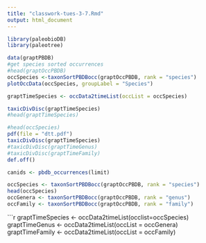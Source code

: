 ```yaml
---
title: "classwork-tues-3-7.Rmd"
output: html_document
---
```


```r
library(paleobioDB)
library(paleotree)


```

```r
data(graptPBDB)
#get species sorted occurrences
#head(graptOccPBDB)
occSpecies <-taxonSortPBDBocc(graptOccPBDB, rank = "species")
plotOccData(occSpecies, groupLabel = "Species")

graptTimeSpecies <- occData2timeList(occList = occSpecies)

taxicDivDisc(graptTimeSpecies)
#head(graptTimeSpecies)

#head(occSpecies)
pdf(file = "dtt.pdf")
taxicDivDisc(graptTimeSpecies)
#taxicDivDisc(graptTimeGenus)
#taxicDivDisc(graptTimeFamily)
def.off()

```

```r
canids <- pbdb_occurrences(limit)

```

```r
occSpecies <- taxonSortPBDBocc(graptOccPBDB, rank = "species")
head(occSpecies)
occGenera <- taxonSortPBDBocc(graptOccPBDB, rank = "genus")
occFamily <- taxonSortPBDBocc(graptOccPBDB, rank = "family")
```

```r
graptTimeSpecies <- occData2timeList(occlist=occSpecies)
graptTimeGenus <- occData2timeList(occList = occGenera)
graptTimeFamily <- occData2timeList(occList = occFamily)